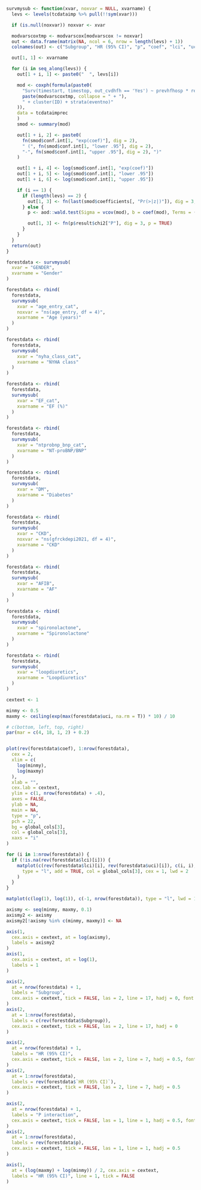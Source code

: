 ```r
survmysub <- function(xvar, noxvar = NULL, xvarname) {
  levs <- levels(tcdataimp %>% pull(!!sym(xvar)))

  if (is.null(noxvar)) noxvar <- xvar

  modvarscoxtmp <- modvarscox[modvarscox != noxvar]
  out <- data.frame(matrix(NA, ncol = 6, nrow = length(levs) + 1))
  colnames(out) <- c("Subgroup", "HR (95% CI)", "p", "coef", "lci", "uci")

  out[1, 1] <- xvarname

  for (i in seq_along(levs)) {
    out[1 + i, 1] <- paste0("  ", levs[i])

    mod <- coxph(formula(paste0(
      "Surv(timestart, timestop, out_cvdhfh == 'Yes') ~ prevhfhosp * relevel(", xvar, ", ref = '", levs[i], "') + ",
      paste(modvarscoxtmp, collapse = " + "),
      " + cluster(ID) + strata(eventno)"
    )),
    data = tcdataimprec
    )
    smod <- summary(mod)

    out[1 + i, 2] <- paste0(
      fn(smod$conf.int[1, "exp(coef)"], dig = 2),
      " (", fn(smod$conf.int[1, "lower .95"], dig = 2),
      "-", fn(smod$conf.int[1, "upper .95"], dig = 2), ")"
    )

    out[1 + i, 4] <- log(smod$conf.int[1, "exp(coef)"])
    out[1 + i, 5] <- log(smod$conf.int[1, "lower .95"])
    out[1 + i, 6] <- log(smod$conf.int[1, "upper .95"])

    if (i == 1) {
      if (length(levs) == 2) {
        out[1, 3] <- fn(last(smod$coefficients[, "Pr(>|z|)"]), dig = 3, p = TRUE)
      } else {
        p <- aod::wald.test(Sigma = vcov(mod), b = coef(mod), Terms = (length(mod$coefficients) - (length(levs) - 2)):length(mod$coefficients))

        out[1, 3] <- fn(p$result$chi2["P"], dig = 3, p = TRUE)
      }
    }
  }
  return(out)
}

forestdata <- survmysub(
  xvar = "GENDER",
  xvarname = "Gender"
)

forestdata <- rbind(
  forestdata,
  survmysub(
    xvar = "age_entry_cat",
    noxvar = "ns(age_entry, df = 4)",
    xvarname = "Age (years)"
  )
)

forestdata <- rbind(
  forestdata,
  survmysub(
    xvar = "nyha_class_cat",
    xvarname = "NYHA class"
  )
)

forestdata <- rbind(
  forestdata,
  survmysub(
    xvar = "EF_cat",
    xvarname = "EF (%)"
  )
)

forestdata <- rbind(
  forestdata,
  survmysub(
    xvar = "ntprobnp_bnp_cat",
    xvarname = "NT-proBNP/BNP"
  )
)

forestdata <- rbind(
  forestdata,
  survmysub(
    xvar = "DM",
    xvarname = "Diabetes"
  )
)

forestdata <- rbind(
  forestdata,
  survmysub(
    xvar = "CKD",
    noxvar = "ns(gfrckdepi2021, df = 4)",
    xvarname = "CKD"
  )
)

forestdata <- rbind(
  forestdata,
  survmysub(
    xvar = "AFIB",
    xvarname = "AF"
  )
)

forestdata <- rbind(
  forestdata,
  survmysub(
    xvar = "spironolactone",
    xvarname = "Spironolactone"
  )
)

forestdata <- rbind(
  forestdata,
  survmysub(
    xvar = "loopdiuretics",
    xvarname = "Loopdiuretics"
  )
)
```

```r

cextext <- 1

minmy <- 0.5
maxmy <- ceiling(exp(max(forestdata$uci, na.rm = T)) * 10) / 10

# c(bottom, left, top, right)
par(mar = c(4, 18, 1, 2) + 0.2)


plot(rev(forestdata$coef), 1:nrow(forestdata),
  cex = 2,
  xlim = c(
    log(minmy),
    log(maxmy)
  ),
  xlab = "",
  cex.lab = cextext,
  ylim = c(1, nrow(forestdata) + .4),
  axes = FALSE,
  ylab = NA,
  main = NA,
  type = "p",
  pch = 22,
  bg = global_cols[3],
  col = global_cols[3],
  xaxs = "i"
)

for (i in 1:nrow(forestdata)) {
  if (!is.na(rev(forestdata$lci)[i])) {
    matplot(c(rev(forestdata$lci)[i], rev(forestdata$uci)[i]), c(i, i),
      type = "l", add = TRUE, col = global_cols[3], cex = 1, lwd = 2
    )
  }
}

matplot(c(log(1), log(1)), c(-1, nrow(forestdata)), type = "l", lwd = 1, lty = 3, add = TRUE, col = 1)

axismy <- seq(minmy, maxmy, 0.1)
axismy2 <- axismy
axismy2[!axismy %in% c(minmy, maxmy)] <- NA

axis(1,
  cex.axis = cextext, at = log(axismy),
  labels = axismy2
)
axis(1,
  cex.axis = cextext, at = log(1),
  labels = 1
)

axis(2,
  at = nrow(forestdata) + 1,
  labels = "Subgroup",
  cex.axis = cextext, tick = FALSE, las = 2, line = 17, hadj = 0, font = 2
)
axis(2,
  at = 1:nrow(forestdata),
  labels = c(rev(forestdata$Subgroup)),
  cex.axis = cextext, tick = FALSE, las = 2, line = 17, hadj = 0
)

axis(2,
  at = nrow(forestdata) + 1,
  labels = "HR (95% CI)",
  cex.axis = cextext, tick = FALSE, las = 2, line = 7, hadj = 0.5, font = 2
)
axis(2,
  at = 1:nrow(forestdata),
  labels = rev(forestdata$`HR (95% CI)`),
  cex.axis = cextext, tick = FALSE, las = 2, line = 7, hadj = 0.5
)

axis(2,
  at = nrow(forestdata) + 1,
  labels = "P interaction",
  cex.axis = cextext, tick = FALSE, las = 1, line = 1, hadj = 0.5, font = 2
)
axis(2,
  at = 1:nrow(forestdata),
  labels = rev(forestdata$p),
  cex.axis = cextext, tick = FALSE, las = 1, line = 1, hadj = 0.5
)

axis(1,
  at = (log(maxmy) + log(minmy)) / 2, cex.axis = cextext,
  labels = "HR (95% CI)", line = 1, tick = FALSE
)
```
